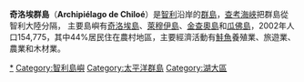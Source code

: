 '''奇洛埃群島'''（'''Archipiélago de Chiloé'''）是[[智利|智利]]沿岸的[[群島|群島]]，[[查考海峽|查考海峽]]把群島從智利大陸分隔， 主要島嶼有[[奇洛埃島|奇洛埃島]]、[[萊穆伊島|萊穆伊島]]、[[金查奧島|金查奧島]]和[[瓜佛島|瓜佛島]]，2002年人口154,775，其中44%居民住在農村地區，主要經濟活動有[[鮭魚|鮭魚]]養殖業、旅遊業、農業和木材業。

{{coord|42|36|S|73|57|W|type:isle_source:kolossus-ptwiki|display=title}}

{{DEFAULTSORT:Chiloé}}
[[Category:奇洛埃群島|*]]
[[Category:智利島嶼|Category:智利島嶼]]
[[Category:太平洋群島|Category:太平洋群島]]
[[Category:湖大區|Category:湖大區]]
